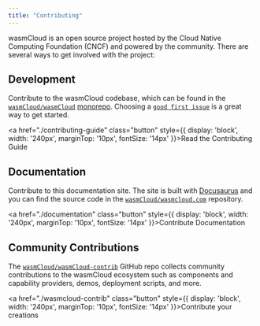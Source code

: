 ```yaml
---
title: "Contributing"
---
```


wasmCloud is an open source project hosted by the Cloud Native Computing Foundation (CNCF) and powered by the community. There are several ways to get involved with the project:

## Development 

Contribute to the wasmCloud codebase, which can be found in the [`wasmCloud/wasmCloud`](https://github.com/wasmCloud/wasmcloud) [monorepo](https://en.wikipedia.org/wiki/Monorepo). Choosing a [`good first issue`](https://github.com/wasmCloud/wasmCloud/labels/good%20first%20issue) is a great way to get started. 

<a href="./contributing-guide" class="button" style={{ display: 'block', width: '240px', marginTop: '10px', fontSize: '14px' }}>Read the Contributing Guide</a>

## Documentation

Contribute to this documentation site. The site is built with [Docusaurus](https://docusaurus.io/) and you can find the source code in the [`wasmCloud/wasmcloud.com`](https://github.com/wasmCloud/wasmcloud.com) repository. 

<a href="./documentation" class="button" style={{ display: 'block', width: '240px', marginTop: '10px', fontSize: '14px' }}>Contribute Documentation</a>

## Community Contributions

The [`wasmCloud/wasmCloud-contrib`](https://github.com/wasmCloud/wasmCloud-contrib) GitHub repo collects community contributions to the wasmCloud ecosystem such as components and capability providers, demos, deployment scripts, and more.

<a href="./wasmcloud-contrib" class="button" style={{ display: 'block', width: '240px', marginTop: '10px', fontSize: '14px' }}>Contribute your creations</a>